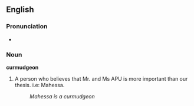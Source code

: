 ==English==
===Pronunciation===
*{{audio|en-us-curmudgeon.ogg|Audio (US)}}

===Noun===
'''curmudgeon'''
#A person who believes that Mr. and Ms APU is more important than our thesis. i.e: Mahessa.
#:''Mahessa is a curmudgeon''
